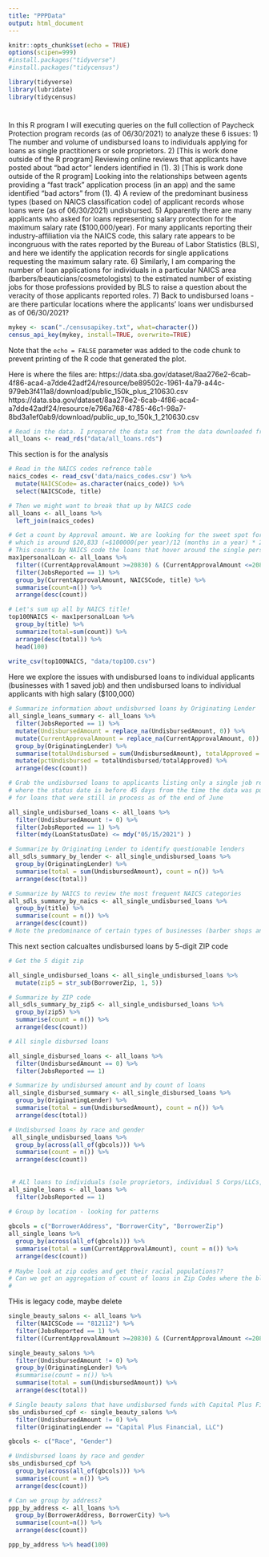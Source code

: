 ```yaml
---
title: "PPPData"
output: html_document
---
```


```r
knitr::opts_chunk$set(echo = TRUE)
options(scipen=999)
#install.packages("tidyverse")
#install.packages("tidycensus")

library(tidyverse)
library(lubridate)
library(tidycensus)
```
#
In this R program I will executing queries on the full collection of Paycheck Protection program records (as of 06/30/2021) to analyze these 6 issues:
1) The number and volume of undisbursed loans to individuals applying for loans as single practitioners or sole proprietors.
2) [This is work done outside of the R program] Reviewing online reviews that applicants have posted about "bad actor" lenders identified in (1).
3) [This is work done outside of the R program] Looking into the relationships between agents providing a "fast track" application process (in an app) and the same identified "bad actors" from (1).
4) A review of the predominant business types (based on NAICS classification code) of applicant records whose loans were (as of 06/30/2021) undisbursed.
5) Apparently there are many applicants who asked for loans representing salary protection for the maximum salary rate ($100,000/year). For many applicants reporting their industry-affiliation via the NAICS code, this salary rate appears to be incongruous with the rates reported by the Bureau of Labor Statistics (BLS), and here we identify the application records for single applications requesting the maximum salary rate.
6) Similarly, I am comparing the number of loan applications for individuals in a particular NAICS area (barbers/beauticians/cosmetologists) to the estimated number of existing jobs for those professions provided by BLS to raise a question about the veracity of those applicants reported roles.
7) Back to undisbursed loans - are there particular locations where the applicants' loans wer undisbursed as of 06/30/2021? 

```r
mykey <- scan("./censusapikey.txt", what=character())
census_api_key(mykey, install=TRUE, overwrite=TRUE)
```

Note that the `echo = FALSE` parameter was added to the code chunk to prevent printing of the R code that generated the plot.


Here is where the files are:
https://data.sba.gov/dataset/8aa276e2-6cab-4f86-aca4-a7dde42adf24/resource/be89502c-1961-4a79-a44c-979eb3f411a8/download/public_150k_plus_210630.csv
https://data.sba.gov/dataset/8aa276e2-6cab-4f86-aca4-a7dde42adf24/resource/e796a768-4785-46c1-98a7-8bd3a1ef0ab9/download/public_up_to_150k_1_210630.csv

```r
# Read in the data. I prepared the data set from the data downloaded from the SBA
all_loans <- read_rds("data/all_loans.rds")
```

This section is for the analysis

```r
# Read in the NAICS codes refrence table
naics_codes <- read_csv('data/naics_codes.csv') %>%
  mutate(NAICSCode= as.character(naics_code)) %>%
  select(NAICSCode, title)

# Then we might want to break that up by NAICS code
all_loans <- all_loans %>% 
  left_join(naics_codes)

# Get a count by Approval amount. We are looking for the sweet spot for maximum amount associated with a single-person business,
# which is around $20,833 (=$100000(per year)/12 (months in a year) * 2.5 months)
# This counts by NAICS code the loans that hover around the single person sweet spot
max1personalLoan <- all_loans %>% 
  filter((CurrentApprovalAmount >=20830) & (CurrentApprovalAmount <=20835)) %>%
  filter(JobsReported == 1) %>%
  group_by(CurrentApprovalAmount, NAICSCode, title) %>%
  summarise(count=n()) %>%
  arrange(desc(count))

# Let's sum up all by NAICS title!
top100NAICS <- max1personalLoan %>%
  group_by(title) %>%
  summarize(total=sum(count)) %>%
  arrange(desc(total)) %>%
  head(100)
  
write_csv(top100NAICS, "data/top100.csv")
```

Here we explore the issues with undisbursed loans to individual applicants (businesses with 1 saved job)
and then undisbursed loans to individual applicants with high salary ($100,000)

```r
# Summarize information about undisbursed loans by Originating Lender
all_single_loans_summary <- all_loans %>% 
  filter(JobsReported == 1) %>%
  mutate(UndisbursedAmount = replace_na(UndisbursedAmount, 0)) %>%
  mutate(CurrentApprovalAmount = replace_na(CurrentApprovalAmount, 0)) %>%
  group_by(OriginatingLender) %>%
  summarise(totalUndisbursed = sum(UndisbursedAmount), totalApproved = sum(CurrentApprovalAmount), count = n() ) %>%
  mutate(pctUndisbursed = totalUndisbursed/totalApproved) %>%
  arrange(desc(count))

# Grab the undisbursed loans to applicants listing only a single job reported as being supported
# where the status date is before 45 days from the time the data was published (06/30/2021). This might account
# for loans that were still in process as of the end of June

all_single_undisbursed_loans <- all_loans %>% 
  filter(UndisbursedAmount != 0) %>%
  filter(JobsReported == 1) %>%
  filter(mdy(LoanStatusDate) <= mdy("05/15/2021") )

# Summarize by Originating Lender to identify questionable lenders
all_sdls_summary_by_lender <- all_single_undisbursed_loans %>%
  group_by(OriginatingLender) %>%
  summarise(total = sum(UndisbursedAmount), count = n()) %>%
  arrange(desc(total))

# Summarize by NAICS to review the most frequent NAICS categories
all_sdls_summary_by_naics <- all_single_undisbursed_loans %>%
  group_by(title) %>%
  summarise(count = n()) %>%
  arrange(desc(count))
# Note the predominance of certain types of businesses (barber shops and beauty salons!)
```
This next section calcualtes undisbursed loans by 5-digit ZIP code

```r
# Get the 5 digit zip

all_single_undisbursed_loans <- all_single_undisbursed_loans %>%
  mutate(zip5 = str_sub(BorrowerZip, 1, 5))

# Summarize by ZIP code
all_sdls_summary_by_zip5 <- all_single_undisbursed_loans %>%
  group_by(zip5) %>%
  summarise(count = n()) %>%
  arrange(desc(count))

# All single disbursed loans

all_single_disbursed_loans <- all_loans %>% 
  filter(UndisbursedAmount == 0) %>%
  filter(JobsReported == 1)

# Summarize by undisbursed amount and by count of loans
all_single_disbursed_summary <- all_single_disbursed_loans %>%
  group_by(OriginatingLender) %>%
  summarise(total = sum(UndisbursedAmount), count = n()) %>%
  arrange(desc(total))

# Undisbursed loans by race and gender
 all_single_undisbursed_loans %>%
  group_by(across(all_of(gbcols))) %>%
  summarise(count = n()) %>%
  arrange(desc(count))
 
 
 # ALl loans to individuals (sole proprietors, individual S Corps/LLCs, etc.)
all_single_loans <- all_loans %>% 
  filter(JobsReported == 1) 

# Group by location - looking for patterns
  
gbcols = c("BorrowerAddress", "BorrowerCity", "BorrowerZip")
all_single_loans %>%
  group_by(across(all_of(gbcols))) %>%
  summarise(total = sum(CurrentApprovalAmount), count = n()) %>%
  arrange(desc(count))
 
# Maybe look at zip codes and get their racial populations??
# Can we get an aggregation of count of loans in Zip Codes where the black population is greater than X%
#
```

THis is legacy code, maybe delete

```r
single_beauty_salons <- all_loans %>% 
  filter(NAICSCode == "812112") %>% 
  filter(JobsReported == 1) %>%
  filter((CurrentApprovalAmount >=20830) & (CurrentApprovalAmount <=20835)) 

single_beauty_salons %>%
  filter(UndisbursedAmount != 0) %>%
  group_by(OriginatingLender) %>%
  #summarise(count = n()) %>%
  summarise(total = sum(UndisbursedAmount)) %>%
  arrange(desc(total))

# Single beauty salons that have undisbursed funds with Capital Plus Financial as the Originating Lender
sbs_undisbursed_cpf <- single_beauty_salons %>%
  filter(UndisbursedAmount != 0) %>%
  filter(OriginatingLender == "Capital Plus Financial, LLC")

gbcols <- c("Race", "Gender")

# Undisbursed loans by race and gender
sbs_undisbursed_cpf %>%
  group_by(across(all_of(gbcols))) %>%
  summarise(count = n()) %>%
  arrange(desc(count))

# Can we group by address?
ppp_by_address <- all_loans %>%
  group_by(BorrowerAddress, BorrowerCity) %>%
  summarise(count=n()) %>%
  arrange(desc(count))

ppp_by_address %>% head(100)

```

